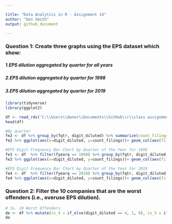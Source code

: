 ```yaml
---

title: "Data Analytics in R - Assignment 14"
author: "Don Smith"
output: github_document

---
```


### Question 1: Create three graphs using the EPS dataset which show:
##### 1.EPS dilution aggregated by quarter for all years
##### 2.EPS dilution aggregated by quarter for 1998
##### 3.EPS dilution aggregated by quarter for 2019

```r

library(tidyverse)
library(ggplot2)

df <- read_rds('C:\\Users\\Owner\\Documents\\GitHub\\r\\class assignments\\Data Analytics in R\\Assignment 14\\data\\EPS rounding_after class.rds')
head(df)

```

```r

#By quarter
fe2 <- df %>% group_by(fqtr, digit_diluted) %>% summarize(count_filings = n(), .groups = 'drop')
fe2 %>% ggplot(aes(x=digit_diluted, y=count_filings))+ geom_col(aes(fill=digit_diluted)) + facet_wrap(vars(as_factor(fqtr))) + theme_bw()

```

```r

#EPS Digit Frequency Bar Chart by Quarter of the Year for 1998
fe3 <- df  %>% filter(fyearq == 1998) %>% group_by(fqtr, digit_diluted, fyearq) %>% summarize(count_filings = n(), .groups = 'drop')
fe3 %>% ggplot(aes(x=digit_diluted, y=count_filings))+ geom_col(aes(fill=digit_diluted)) + facet_wrap(vars(as_factor(fqtr))) + theme_bw()

```

```r

#EPS Digit Frequency Bar Chart by Quarter of the Year for 2019
fe4 <- df  %>% filter(fyearq == 2019) %>% group_by(fqtr, digit_diluted, fyearq) %>% summarize(count_filings = n(), .groups = 'drop')
fe4 %>% ggplot(aes(x=digit_diluted, y=count_filings))+ geom_col(aes(fill=digit_diluted)) + facet_wrap(vars(as_factor(fqtr))) + theme_bw()

```


### Question 2: Filter the 10 companies that are the worst offenders (i.e., overuse EPS dilution).

```r

# 3a. 10 Worst Offenders
de <- df %>% mutate(is_4 = if_else(digit_diluted == 4, 1, 0), is_5 = if_else(digit_diluted == 5, 1, 0))  %>% group_by(tic, conm) %>% summarize(count_4s = sum(is_4), count_5s = sum(is_5), percent_4s = count_4s/length(is_4), percent_5s = count_5s/length(is_5), count_filings =n(), .groups = 'drop') %>% filter(count_filings > 56, percent_4s < 0.0118, percent_5s > .11)
de

```

